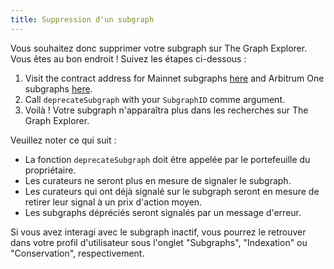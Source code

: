 ```yaml
---
title: Suppression d'un subgraph
---
```


Vous souhaitez donc supprimer votre subgraph sur The Graph Explorer. Vous êtes au bon endroit ! Suivez les étapes ci-dessous :

1. Visit the contract address for Mainnet subgraphs [here](https://etherscan.io/address/0xadca0dd4729c8ba3acf3e99f3a9f471ef37b6825#writeProxyContract) and Arbitrum One subgraphs [here](https://arbiscan.io/address/0xec9A7fb6CbC2E41926127929c2dcE6e9c5D33Bec#writeProxyContract).
2. Call `deprecateSubgraph` with your `SubgraphID` comme argument.
3. Voilà ! Votre subgraph n'apparaîtra plus dans les recherches sur The Graph Explorer.

Veuillez noter ce qui suit :

- La fonction `deprecateSubgraph` doit être appelée par le portefeuille du propriétaire.
- Les curateurs ne seront plus en mesure de signaler le subgraph.
- Les curateurs qui ont déjà signalé sur le subgraph seront en mesure de retirer leur signal à un prix d'action moyen.
- Les subgraphs dépréciés seront signalés par un message d'erreur.

Si vous avez interagi avec le subgraph inactif, vous pourrez le retrouver dans votre profil d'utilisateur sous l'onglet "Subgraphs", "Indexation" ou "Conservation", respectivement.
